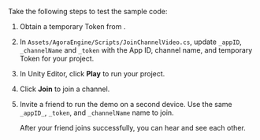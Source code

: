 <PlatformWrapper platform="unity">

Take the following steps to test the sample code:

1. Obtain a temporary Token from <Vg k="CONSOLE" />. 

1. In `Assets/AgoraEngine/Scripts/JoinChannelVideo.cs`, update `_appID`, `_channelName` and `_token` with the App ID, channel name, and temporary Token for your project.

1. In Unity Editor, click **Play** to run your project. 

1. Click **Join** to join a channel.

1. Invite a friend to run the demo <Vpl k="CLIENT" /> on a second device. Use the same `_appID_`, `_token`, and `_channelName` name to join.

    After your friend joins successfully, you can hear and see each other.

</PlatformWrapper>
